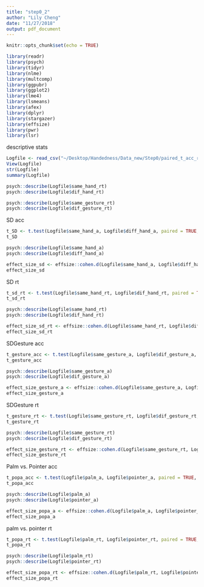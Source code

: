 ```yaml
---
title: "step0_2"
author: "Lily Cheng"
date: "11/27/2018"
output: pdf_document
---
```


```r
knitr::opts_chunk$set(echo = TRUE)
```

```r
library(readr)
library(psych)
library(tidyr)
library(nlme)
library(multcomp)
library(ggpubr)
library(ggplot2)
library(lme4)
library(lsmeans)
library(afex)
library(dplyr)
library(stargazer)
library(effsize)
library(pwr)
library(lsr)
```

descriptive stats
```r
Logfile <- read_csv("~/Desktop/Handedness/Data_new/Step0/paired_t_acc_rt.csv")
View(Logfile)
str(Logfile)
summary(Logfile)
```

```r
psych::describe(Logfile$same_hand_rt)
psych::describe(Logfile$dif_hand_rt)
```
```r
psych::describe(Logfile$same_gesture_rt)
psych::describe(Logfile$dif_gesture_rt)
```

SD acc
```r
t_SD <- t.test(Logfile$same_hand_a, Logfile$diff_hand_a, paired = TRUE, var.equal = TRUE)
t_SD
```

```r
psych::describe(Logfile$same_hand_a)
psych::describe(Logfile$diff_hand_a)
```

```r
effect_size_sd <- effsize::cohen.d(Logfile$same_hand_a, Logfile$diff_hand_a, paired = TRUE, na.rm = TRUE)
effect_size_sd
```

SD rt

```r
t_sd_rt <- t.test(Logfile$same_hand_rt, Logfile$dif_hand_rt, paired = TRUE, var.equal = TRUE)
t_sd_rt
```

```r
psych::describe(Logfile$same_hand_rt)
psych::describe(Logfile$dif_hand_rt)
```

```r
effect_size_sd_rt <- effsize::cohen.d(Logfile$same_hand_rt, Logfile$dif_hand_rt, paired = TRUE, na.rm = TRUE)
effect_size_sd_rt
```

SDGesture acc
```r
t_gesture_acc <- t.test(Logfile$same_gesture_a, Logfile$dif_gesture_a, paired = TRUE, var.equal = TRUE)
t_gesture_acc
```

```r
psych::describe(Logfile$same_gesture_a)
psych::describe(Logfile$dif_gesture_a)
```

```r
effect_size_gesture_a <- effsize::cohen.d(Logfile$same_gesture_a, Logfile$dif_gesture_a, paired = TRUE, na.rm = TRUE)
effect_size_gesture_a
```

SDGesture rt

```r
t_gesture_rt <- t.test(Logfile$same_gesture_rt, Logfile$dif_gesture_rt, paired = TRUE, var.equal = TRUE)
t_gesture_rt
```

```r
psych::describe(Logfile$same_gesture_rt)
psych::describe(Logfile$dif_gesture_rt)
```

```r
effect_size_gesture_rt <- effsize::cohen.d(Logfile$same_gesture_rt, Logfile$dif_gesture_rt, paired = TRUE, na.rm = TRUE)
effect_size_gesture_rt
```

Palm vs. Pointer acc
```r
t_popa_acc <- t.test(Logfile$palm_a, Logfile$pointer_a, paired = TRUE, var.equal = TRUE)
t_popa_acc
```

```r
psych::describe(Logfile$palm_a)
psych::describe(Logfile$pointer_a)
```

```r
effect_size_popa_a <- effsize::cohen.d(Logfile$palm_a, Logfile$pointer_a, paired = TRUE, na.rm = TRUE)
effect_size_popa_a
```

palm vs. pointer rt

```r
t_popa_rt <- t.test(Logfile$palm_rt, Logfile$pointer_rt, paired = TRUE, var.equal = TRUE)
t_popa_rt
```

```r
psych::describe(Logfile$palm_rt)
psych::describe(Logfile$pointer_rt)
```

```r
effect_size_popa_rt <- effsize::cohen.d(Logfile$palm_rt, Logfile$pointer_rt, paired = TRUE, na.rm = TRUE)
effect_size_popa_rt
```




